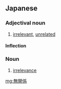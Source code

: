 ==Japanese==
{{ja-kanjitab|む|かん|けい|yomi=on}}

===Adjectival noun===
{{ja-adj|infl=na|むかんけい}}

# [[irrelevant]], [[unrelated]]

====Inflection====
{{ja-na|むかんけい}}

===Noun===
{{ja-noun|むかんけい}}

# [[irrelevance]]

[[mg:無関係]]